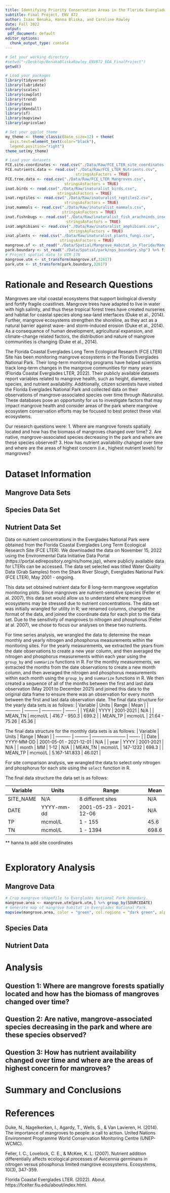 ```yaml
---
title: Identifying Priority Conservation Areas in the Florida Everglades for Mangrove Habitat
subtitle: Final Project, ENV 872
author: Isaac Benaka, Hanna Bliska, and Caroline Rowley
date: Fall 2022
output:
 pdf_document: default
editor_options: 
  chunk_output_type: console
---
```

\newpage
\tableofcontents 
\newpage
\listoftables 
\newpage
\listoffigures 
\newpage

```r
# Set your working directory
#setwd("~/Desktop/BenakaBliskaRowley_ENV872_EDA_FinalProject")
getwd()

# Load your packages
library(tidyverse)
library(lubridate)
library(scales)
library(cowplot)
library(trend)
library(zoo)
library(Kendall)
library(sf)
library(mapview)
library(agricolae)

# Set your ggplot theme
my_theme <- theme_classic(base_size=12) + theme(
  axis.text=element_text(color="black"), 
  legend.position="right")
theme_set(my_theme)

# Load your datasets
FCE.site.coordinates <- read.csv("./Data/Raw/FCE_LTER_site_coordinates.csv")
FCE.nutrients.data <- read.csv("./Data/Raw/FCE_LTER_Nutrients.csv",
                               stringsAsFactors = TRUE)
FCE.tree.data <- read.csv("./Data/Raw/FCE_LTER_Mangroves.csv",
                          stringsAsFactors = TRUE)
inat.birds <- read.csv("./Data/Raw/inaturalist_birds.csv",
                       stringsAsFactors = TRUE)
inat.reptiles <- read.csv("./Data/Raw/inaturalist_reptiles2.csv",
                          stringsAsFactors = TRUE)
inat.mammals <- read.csv("./Data/Raw/inaturalist_mammals.csv",
                         stringsAsFactors = TRUE)  
inat.fishnbugs <- read.csv("./Data/Raw/inaturalist_fish_arachninds_insects.csv", 
                           stringsAsFactors = TRUE)  
inat.amphibians <- read.csv("./Data/Raw/inaturalist_amphibians.csv",
                            stringsAsFactors = TRUE)
inat.plants <- read.csv("./Data/Raw/inaturalist_plants_fungi.csv",
                        stringsAsFactors = TRUE)
mangrove.sf <- st_read("./Data/Spatial/Mangrove_Habitat_in_Florida/Mangrove_Habitat_in_Florida.shp")
park.boundary <- st_read("./Data/Spatial/park/nps_boundary.shp") %>% filter(UNIT_NAME == "Everglades National Park")
# Project spatial data to UTM 17N
mangrove.utm <- st_transform(mangrove.sf,32617)
park.utm <- st_transform(park.boundary,32617)

```


# Rationale and Research Questions

Mangroves are vital coastal ecosystems that support biological diversity and fortify fragile coastlines. Mangrove trees have adapted to live in water with high salinity, and thus these tropical forest trees have created nurseries and habitat for coastal species along sea-land interfaces (Duke et al., 2014). Further, mangrove ecosystems strengthen the shoreline, as they act as a natural barrier against wave- and storm-induced erosion (Duke et al., 2014). As a consequence of human development, agricultural expansion, and climate-change related factors, the distribution and nature of mangrove communities is changing (Duke et al., 2014).  

The Florida Coastal Everglades Long Term Ecological Research (FCE LTER) Site has been monitoring mangrove ecosystems in the Florida Everglades National Park. Their long-term monitoring programs have helped scientists track long-term changes in the mangrove communities for many years (Florida Coastal Everglades LTER, 2022). Their publicly available datasets report variables related to mangrove health, such as height, diameter, species, and nutrient availability. Additionally, citizen scientists have visited the Florida Everglades National Park and collected data on their observations of mangrove-associated species over time through iNaturalist. These databases pose an opportunity for us to investigate factors that may impact mangrove health and consider areas of the park where mangrove ecosystem conservation efforts may be focused to best protect these vital ecosystems.

Our research questions were:
1. Where are mangrove forests spatially located and how has the biomass of mangroves changed over time?
2. Are native, mangrove-associated species decreasing in the park and where are these species observed?
3. How has nutrient availability changed over time and where are the areas of highest concern (i.e., highest nutrient levels) for mangroves?

\newpage

# Dataset Information

## Mangrove Data Sets

## Species Data Set

## Nutrient Data Set
Data on nutrient concentrations in the Everglades National Park were obtained from the Florida Coastal Everglades Long Term Ecological Research Site (FCE LTER). We downloaded the data on November 15, 2022 using the Environmental Data Initiative Data Portal (https://portal.edirepository.org/nis/home.jsp), where publicly available data for LTERs can be accessed. The data set selected was titled Water Quality Data (Grab Samples) from the Shark River Slough, Everglades National Park (FCE LTER), May 2001 - ongoing.  

This data set obtained nutrient data for 8 long-term mangrove vegetation monitoring plots. Since mangroves are nutrient-sensitive species (Feller et al. 2007), this data set would allow us to understand where mangrove ecosystems may be stressed due to nutrient concentrations. The data set was initially wrangled for utility in R; we renamed columns, changed the format of the data, and joined the coordinate data for each plot to the data set. Due to the sensitivity of mangroves to nitrogen and phosphorus (Feller at al. 2007), we chose to focus our analyses on these two nutrients.

For time series analysis, we wrangled the data to determine the mean monthly and yearly nitrogen and phosphorus measurements within the monitoring sites. For the yearly measurements, we extracted the years from the date observations to create a new year column, and then averaged the nitrogen and phosphorus measurements within each year using the `group_by` and `summarize` functions in R. For the monthly measurements, we extracted the months from the date observations to create a new month column, and then averaged the nitrogen and phosphorus measurements within each month using the `group_by` and `summarize` functions in R. We then created a sequence of all of the months between the first and last data observation (May 2001 to December 2021) and joined this data to the original data frame to ensure there was an observation for every month between the first and last data observation date. 
The final data structure for the yearly data sets is as follows:
| Variable   | Units      | Range         | Mean    |
| ---------- | ---------  | ------------- | ------- |
| YEAR       | YYYY       | 2001-2021     | N/A     |
| MEAN_TN    | mcmol/L    | 416.7 - 950.3 | 699.2   |
| MEAN_TP    | mcmol/L    | 21.64 - 75.26 | 45.36   |

The final data structure for the monthly data sets is as follows:
| Variable   | Units      | Range                   | Mean    |
| ---------- | ---------  | ----------------------- | ------- |
| Date       | YYYY-MM-DD | 2001-05-01 - 2021-12-01 | N/A     |
| year       | YYYY       | 2001-2021               | N/A     |
| month      | MM         | 1-12                    | N/A     |
| MEAN_TN    | mcmol/L    | 147-1232                | 698.3   |
| MEAN_TP    | mcmol/L    | 5.167-141.833           | 46.021  |

For site comparison analysis, we wrangled the data to select only nitrogen and phosphorus for each site using the `select` function in R. 

The final data structure the data set is as follows:

| Variable   | Units      | Range                   | Mean    |
| ---------- | ---------- | ----------------------- | ------- |
| SITE_NAME  | N/A        | 8 different sites       | N/A     |
| DATE       | YYYY-mm-dd | 2001-05-23 - 2021-12-06 | N/A     |
| TP         | mcmol/L    | 1 - 155                 | 45.6    |
| TN         | mcmol/L    | 1 - 1394                | 698.6   |

** hanna to add site coordinates

```r

```


\newpage

# Exploratory Analysis 


## Mangrove Data
```r
# Crop mangrove shapefile to Everglades National Park boundary.
mangrove.area <- mangrove.utm[park.utm,] %>% group_by(SOURCEDATE)
# Generate map of mangrove habitat in Everglades National Park.
mapview(mangrove.area, color = "green", col.regions = "dark green", alpha.regions = .4) + mapview(park.boundary, color = 'black', lwd = 2, col.regions = "black", alpha.regions = 0)
```

## Species Data

## Nutrient Data


\newpage

# Analysis



## Question 1: Where are mangrove forests spatially located and how has the biomass of mangroves changed over time?

## Question 2: Are native, mangrove-associated species decreasing in the park and where are these species observed?

## Question 3: How has nutrient availability changed over time and where are the areas of highest concern for mangroves?



\newpage

# Summary and Conclusions


\newpage

# References

Duke, N., Nagelkerken, I., Agardy, T., Wells, S., & Van Lavieren, H. (2014). The importance of mangroves to people: a call to action. United Nations Environment Programme World Conservation Monitoring Centre (UNEP-WCMC).

Feller, I. C., Lovelock, C. E., & McKee, K. L. (2007). Nutrient addition differentially affects ecological processes of Avicennia germinans in nitrogen versus phosphorus limited mangrove ecosystems. Ecosystems, 10(3), 347-359.

Florida Coastal Everglades LTER. (2022). About. https://fcelter.fiu.edu/about/index.html. 

